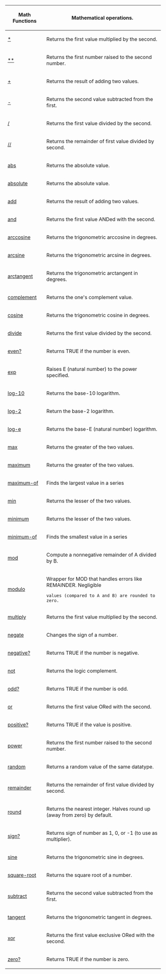{|
! Math Functions 
! Mathematical operations.
|-
| [[Words *|*]] 
| Returns the first value multiplied by the second. 
|- 
| [[Words **|**]] 
| Returns the first number raised to the second number. 
|- 
| [[Words &plus;|&plus;]] 
| Returns the result of adding two values. 
|- 
| [[Words -|-]] 
| Returns the second value subtracted from the first. 
|- 
| [[Words /|/]] 
| Returns the first value divided by the second. 
|- 
| [[Words //|//]] 
| Returns the remainder of first value divided by second. 
|- 
| [[Words abs|abs]] 
| Returns the absolute value. 
|- 
| [[Words absolute|absolute]] 
| Returns the absolute value. 
|- 
| [[Words add|add]] 
| Returns the result of adding two values. 
|- 
| [[Words and|and]] 
| Returns the first value ANDed with the second. 
|- 
| [[Words arccosine|arccosine]] 
| Returns the trigonometric arccosine in degrees. 
|- 
| [[Words arcsine|arcsine]] 
| Returns the trigonometric arcsine in degrees. 
|- 
| [[Words arctangent|arctangent]] 
| Returns the trigonometric arctangent in degrees. 
|- 
| [[Words complement|complement]] 
| Returns the one's complement value. 
|- 
| [[Words cosine|cosine]] 
| Returns the trigonometric cosine in degrees. 
|- 
| [[Words divide|divide]] 
| Returns the first value divided by the second. 
|- 
| [[Words even?|even?]] 
| Returns TRUE if the number is even. 
|- 
| [[Words exp|exp]] 
| Raises E (natural number) to the power specified. 
|- 
| [[Words log-10|log-10]] 
| Returns the base-10 logarithm. 
|- 
| [[Words log-2|log-2]] 
| Return the base-2 logarithm. 
|- 
| [[Words log-e|log-e]] 
| Returns the base-E (natural number) logarithm. 
|- 
| [[Words max|max]] 
| Returns the greater of the two values. 
|- 
| [[Words maximum|maximum]] 
| Returns the greater of the two values. 
|- 
| [[Words maximum-of|maximum-of]] 
| Finds the largest value in a series 
|- 
| [[Words min|min]] 
| Returns the lesser of the two values. 
|- 
| [[Words minimum|minimum]] 
| Returns the lesser of the two values. 
|- 
| [[Words minimum-of|minimum-of]] 
| Finds the smallest value in a series 
|- 
| [[Words mod|mod]] 
| Compute a nonnegative remainder of A divided by B. 
|- 
| [[Words modulo|modulo]] 
| Wrapper for MOD that handles errors like REMAINDER. Negligible
<pre>
values (compared to A and B) are rounded to zero.
</pre>
|- 
| [[Words multiply|multiply]] 
| Returns the first value multiplied by the second. 
|- 
| [[Words negate|negate]] 
| Changes the sign of a number. 
|- 
| [[Words negative?|negative?]] 
| Returns TRUE if the number is negative. 
|- 
| [[Words not|not]] 
| Returns the logic complement. 
|- 
| [[Words odd?|odd?]] 
| Returns TRUE if the number is odd. 
|- 
| [[Words or|or]] 
| Returns the first value ORed with the second. 
|- 
| [[Words positive?|positive?]] 
| Returns TRUE if the value is positive. 
|- 
| [[Words power|power]] 
| Returns the first number raised to the second number. 
|- 
| [[Words random|random]] 
| Returns a random value of the same datatype. 
|- 
| [[Words remainder|remainder]] 
| Returns the remainder of first value divided by second. 
|- 
| [[Words round|round]] 
| Returns the nearest integer. Halves round up (away from zero) by default. 
|- 
| [[Words sign?|sign?]] 
| Returns sign of number as 1, 0, or -1 (to use as multiplier). 
|- 
| [[Words sine|sine]] 
| Returns the trigonometric sine in degrees. 
|- 
| [[Words square-root|square-root]] 
| Returns the square root of a number. 
|- 
| [[Words subtract|subtract]] 
| Returns the second value subtracted from the first. 
|- 
| [[Words tangent|tangent]] 
| Returns the trigonometric tangent in degrees. 
|- 
| [[Words xor|xor]] 
| Returns the first value exclusive ORed with the second. 
|- 
| [[Words zero?|zero?]] 
| Returns TRUE if the number is zero. 
|}